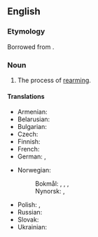 ==English==

===Etymology===
Borrowed from {{bor|en|fr|réarmement}}.

===Noun===
{{en-noun|~}}

# The process of [[rearm]]ing.

====Translations====
{{trans-top|the process of rearming}}
* Armenian: {{t+|hy|վերազինում}}
* Belarusian: {{t|be|пераўзбрае́нне|n}}
* Bulgarian: {{t|bg|превъоръжа́ване|n}}
* Czech: {{t|cs|přezbrojení|n}}
* Finnish: {{t|fi|uudelleenvarustelu}}
* French: {{t+|fr|réarmement|m}}
* German: {{t|de|Wiederaufrüstung|f}}, {{t+|de|Wiederbewaffnung|f}}
{{trans-mid}}
* Norwegian:
*: Bokmål: {{t|nb|gjenopprustning|m|f}}, {{t|nb|gjenopprusting|m|f}}, {{t|nb|opprustning|m|f}}, {{t|nb|opprusting|m|f}}
*: Nynorsk: {{t|nn|gjenopprusting|f}}, {{t|nn|opprusting|f}}
* Polish: {{t|pl|przezbrojenie|n}}, {{t+|pl|remilitaryzacja|f}}
* Russian: {{t+|ru|перевооруже́ние}}
* Slovak: {{t|sk|prezbrojenie|n}}
* Ukrainian: {{t|uk|переозбро́єння|n|sc=Cyrl}}
{{trans-bottom}}